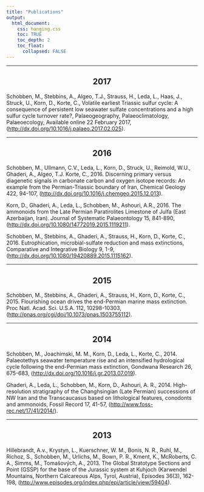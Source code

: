 ```yaml
---
title: "Publications"
output:
  html_document:
    css: hanging.css
    toc: TRUE
    toc_depth: 2
    toc_float:
      collapsed: FALSE
---
```



---

<h2 style="text-align:center;">
2017
</h2> 


<div class="hangingindent">

Schobben, M., Stebbins, A., Algeo, T.J., Strauss, H., Leda, L., Haas, J., Struck, U., Korn, D., Korte, C., Volatile earliest Triassic sulfur cycle: A consequence of persistent low seawater sulfate concentrations and a high sulfur cycle turnover rate?, Palaeogeography, Palaeoclimatology, Palaeoecology, Available online 22 February 2017, (<http://dx.doi.org/10.1016/j.palaeo.2017.02.025>).

</div>

---

<h2 style="text-align:center;">
2016
</h2> 

<div class="hangingindent">
Schobben, M., Ullmann, C.V., Leda, L., Korn, D., Struck, U., Reimold, W.U., Ghaderi, A., Algeo, T.J. Korte, C., 2016. Discerning primary versus diagenetic signals in carbonate carbon and oxygen isotope records: An example from the Permian-Triassic boundary of Iran, Chemical Geology 422, 94-107, (<http://dx.doi.org/10.1016/j.chemgeo.2015.12.013>). 
</div>

<div class="hangingindent">
Korn, D., Ghaderi, A., Leda, L., Schobben, M., Ashouri, A.R., 2016. The ammonoids from the Late Permian Paratirolites Limestone of Julfa (East Azerbaijan, Iran). Journal of Systematic Palaeontology 15, 841-890, (<http://dx.doi.org/10.1080/14772019.2015.1119211>).
</div>

<div class="hangingindent">
Schobben, M., Stebbins, A., Ghaderi, A., Strauss, H., Korn, D., Korte, C., 2016. Eutrophication, microbial-sulfate reduction and mass extinctions, Comparative and Integrative Biology 9, 1-9, (<http://dx.doi.org/10.1080/19420889.2015.1115162>). 
</div>

---

<h2 style="text-align:center;">
2015
</h2> 

<div class="hangingindent">
Schobben, M., Stebbins, A., Ghaderi, A., Strauss, H., Korn, D., Korte, C., 2015. Flourishing ocean drives the end-Permian marine mass extinction. Proc Natl. Acad. Sci. U.S.A. 112, 10298-10303, (<http://pnas.org/cgi/doi/10.1073/pnas.1503755112>). 
</div>

---

<h2 style="text-align:center;">
2014
</h2>

<div class="hangingindent">
Schobben, M., Joachimski, M. M., Korn, D., Leda, L., Korte, C., 2014. Palaeotethys seawater temperature rise and an intensified hydrological cycle following the end-Permian mass extinction, Gondwana Research 26, 675-683, (<http://dx.doi.org/10.1016/j.gr.2013.07.019>). 
</div>

<div class="hangingindent">
Ghaderi, A., Leda, L., Schobben, M., Korn, D., Ashouri, A. R., 2014. High-resolution stratigraphy of the Changhsingian (Late Permian) successions of NW Iran and the Transcaucasus based on lithological features, conodonts and ammonoids, Fossil Record 17, 41-57, (<http://www.foss-rec.net/17/41/2014/>). 
</div>

---

<h2 style="text-align:center;">
2013
</h2>


<div class="hangingindent">
Hillebrandt, A.v., Krystyn, L., Kuerschner, W. M., Bonis, N. R., Ruhl, M., Richoz, S., Schobben, M., Urlichs, M., Bown, P. R., Kment, K., McRoberts, C. A., Simms, M., Tomašových, A., 2013. The Global Stratotype Sections and Point (GSSP) for the base of the Jurassic system at Kuhjoch (Karwendel Mountains, Northern Calcareous Alps, Tyrol, Austria), Episodes 36(3), 162-198, (<http://www.episodes.org/index.php/epi/article/view/59404>). 
</div>

<br>
<br>
<br>
